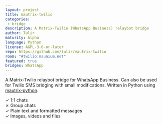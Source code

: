 ```yaml
---
layout: project
title: mautrix-twilio
categories: 
 - bridge
description: A Matrix-Twilio (WhatsApp Business) relaybot bridge
author: Tulir
maturity: Alpha
language: Python
license: AGPL-3.0-or-later
repo: https://github.com/tulir/mautrix-twilio
room: "#twilio:maunium.net"
featured: true
bridges: WhatsApp
---
```


A Matrix-Twilio relaybot bridge for WhatsApp Business. Can also be used for Twilio SMS bridging with small modifications. Written in Python using [mautrix-python](https://matrix.org/docs/projects/sdk/mautrix-python.html).

✓ 1:1 chats  
✗ Group chats  
✓ Plain text and formatted messages  
✓ Images, videos and files
